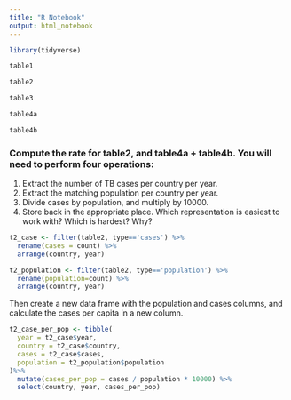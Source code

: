 ```yaml
---
title: "R Notebook"
output: html_notebook
---
```




```r
library(tidyverse)
```

```r
table1
```
```r
table2
```

```r
table3
```

```r
table4a
```

```r
table4b
```

### Compute the rate for table2, and table4a + table4b. You will need to perform four operations:

1. Extract the number of TB cases per country per year.
2. Extract the matching population per country per year.
3. Divide cases by population, and multiply by 10000.
4. Store back in the appropriate place.
Which representation is easiest to work with? Which is hardest? Why?

```r
t2_case <- filter(table2, type=='cases') %>%
  rename(cases = count) %>%
  arrange(country, year) 

t2_population <- filter(table2, type=='population') %>%
  rename(population=count) %>%
  arrange(country, year)
```

Then create a new data frame with the population and cases columns, and calculate the cases per capita in a new column.

```r
t2_case_per_pop <- tibble(
  year = t2_case$year,
  country = t2_case$country,
  cases = t2_case$cases,
  population = t2_population$population
)%>%
  mutate(cases_per_pop = cases / population * 10000) %>%
  select(country, year, cases_per_pop)
```


